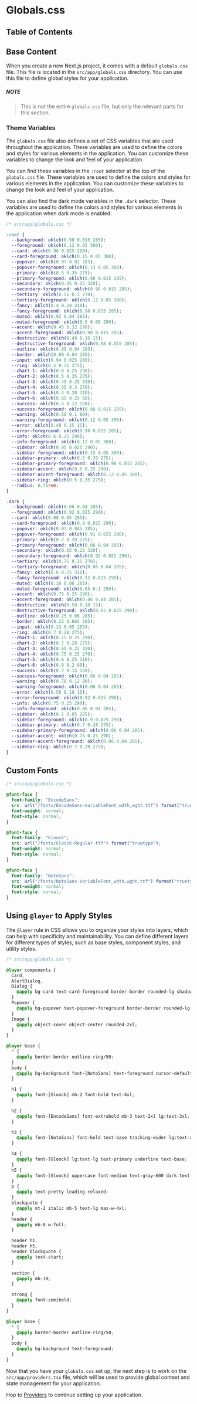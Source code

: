 
# Globals.css

## Table of Contents

## Base Content

When you create a new Next.js project, it comes with a default `globals.css` file. This file is located in the `src/app/globals.css` directory. You can use this file to define global styles for your application.

##### NOTE

> This is not the entire `globals.css` file, but only the relevant parts for this section.

### Theme Variables

The `globals.css` file also defines a set of CSS variables that are used throughout the application. These variables are used to define the colors and styles for various elements in the application. You can customize these variables to change the look and feel of your application.

You can find these variables in the `:root` selector at the top of the `globals.css` file. These variables are used to define the colors and styles for various elements in the application. You can customize these variables to change the look and feel of your application.

You can also find the dark mode variables in the `.dark` selector. These variables are used to define the colors and styles for various elements in the application when dark mode is enabled.

```css
/* src/app/globals.css */

:root {
  --background: oklch(0.98 0.015 285);
  --foreground: oklch(0.12 0.05 300);
  --card: oklch(0.96 0.025 290);
  --card-foreground: oklch(0.15 0.05 300);
  --popover: oklch(0.97 0.02 285);
  --popover-foreground: oklch(0.13 0.05 300);
  --primary: oklch(0.5 0.35 275);
  --primary-foreground: oklch(0.98 0.015 285);
  --secondary: oklch(0.45 0.25 320);
  --secondary-foreground: oklch(0.98 0.015 285);
  --tertiary: oklch(0.55 0.3 270);
  --tertiary-foreground: oklch(0.12 0.05 300);
  --fancy: oklch(0.4 0.28 310);
  --fancy-foreground: oklch(0.98 0.015 285);
  --muted: oklch(0.92 0.04 285);
  --muted-foreground: oklch(0.5 0.08 280);
  --accent: oklch(0.45 0.32 290);
  --accent-foreground: oklch(0.98 0.015 285);
  --destructive: oklch(0.48 0.15 15);
  --destructive-foreground: oklch(0.98 0.015 285);
  --outline: oklch(0.85 0.04 285);
  --border: oklch(0.88 0.04 285);
  --input: oklch(0.94 0.025 280);
  --ring: oklch(0.5 0.35 275);
  --chart-1: oklch(0.6 0.25 290);
  --chart-2: oklch(0.5 0.35 275);
  --chart-3: oklch(0.45 0.25 320);
  --chart-4: oklch(0.55 0.3 270);
  --chart-5: oklch(0.4 0.28 310);
  --chart-6: oklch(0.65 0.25 60);
  --success: oklch(0.5 0.12 150);
  --success-foreground: oklch(0.98 0.015 285);
  --warning: oklch(0.58 0.1 80);
  --warning-foreground: oklch(0.12 0.05 300);
  --error: oklch(0.48 0.15 15);
  --error-foreground: oklch(0.98 0.015 285);
  --info: oklch(0.6 0.25 290);
  --info-foreground: oklch(0.12 0.05 300);
  --sidebar: oklch(0.95 0.025 290);
  --sidebar-foreground: oklch(0.15 0.05 300);
  --sidebar-primary: oklch(0.5 0.35 275);
  --sidebar-primary-foreground: oklch(0.98 0.015 285);
  --sidebar-accent: oklch(0.6 0.25 290);
  --sidebar-accent-foreground: oklch(0.12 0.05 300);
  --sidebar-ring: oklch(0.5 0.35 275);
  --radius: 0.75rem;
}

.dark {
  --background: oklch(0.06 0.04 285);
  --foreground: oklch(0.92 0.025 290);
  --card: oklch(0.08 0.05 285);
  --card-foreground: oklch(0.9 0.025 290);
  --popover: oklch(0.07 0.045 285);
  --popover-foreground: oklch(0.91 0.025 290);
  --primary: oklch(0.7 0.28 275);
  --primary-foreground: oklch(0.06 0.04 285);
  --secondary: oklch(0.65 0.22 320);
  --secondary-foreground: oklch(0.92 0.025 290);
  --tertiary: oklch(0.75 0.25 270);
  --tertiary-foreground: oklch(0.06 0.04 285);
  --fancy: oklch(0.6 0.25 310);
  --fancy-foreground: oklch(0.92 0.025 290);
  --muted: oklch(0.16 0.06 285);
  --muted-foreground: oklch(0.65 0.1 290);
  --accent: oklch(0.75 0.25 290);
  --accent-foreground: oklch(0.06 0.04 285);
  --destructive: oklch(0.58 0.18 15);
  --destructive-foreground: oklch(0.92 0.025 290);
  --outline: oklch(0.25 0.06 285);
  --border: oklch(0.22 0.065 285);
  --input: oklch(0.13 0.05 285);
  --ring: oklch(0.7 0.28 275);
  --chart-1: oklch(0.75 0.25 290);
  --chart-2: oklch(0.7 0.28 275);
  --chart-3: oklch(0.65 0.22 320);
  --chart-4: oklch(0.75 0.25 270);
  --chart-5: oklch(0.6 0.25 310);
  --chart-6: oklch(0.8 0.2 60);
  --success: oklch(0.7 0.15 150);
  --success-foreground: oklch(0.06 0.04 285);
  --warning: oklch(0.78 0.12 80);
  --warning-foreground: oklch(0.06 0.04 285);
  --error: oklch(0.58 0.18 15);
  --error-foreground: oklch(0.92 0.025 290);
  --info: oklch(0.75 0.25 290);
  --info-foreground: oklch(0.06 0.04 285);
  --sidebar: oklch(0.1 0.05 285);
  --sidebar-foreground: oklch(0.9 0.025 290);
  --sidebar-primary: oklch(0.7 0.28 275);
  --sidebar-primary-foreground: oklch(0.06 0.04 285);
  --sidebar-accent: oklch(0.75 0.25 290);
  --sidebar-accent-foreground: oklch(0.06 0.04 285);
  --sidebar-ring: oklch(0.7 0.28 275);
}
```

<BackToTop />

## Custom Fonts

```css
/* src/app/globals.css */

@font-face {
  font-family: "EncodeSans";
  src: url("/fonts/EncodeSans-VariableFont_wdth,wght.ttf") format("truetype");
  font-weight: normal;
  font-style: normal;
}

@font-face {
  font-family: "Gloock";
  src: url("/fonts/Gloock-Regular.ttf") format("truetype");
  font-weight: normal;
  font-style: normal;
}

@font-face {
  font-family: "NotoSans";
  src: url("/fonts/NotoSans-VariableFont_wdth,wght.ttf") format("truetype");
  font-weight: normal;
  font-style: normal;
}
```

## Using `@layer` to Apply Styles

The `@layer` rule in CSS allows you to organize your styles into layers, which can help with specificity and maintainability. You can define different layers for different types of styles, such as base styles, component styles, and utility styles.

```css
/* src/app/globals.css */

@layer components {
  Card,
  AlertDialog,
  Dialog {
    @apply bg-card text-card-foreground border-border rounded-lg shadow-md;
  }
  Popover {
    @apply bg-popover text-popover-foreground border-border rounded-lg shadow-md;
  }
  Image {
    @apply object-cover object-center rounded-2xl;
  }
}

@layer base {
  * {
    @apply border-border outline-ring/50;
  }
  body {
    @apply bg-background font-[NotoSans] text-foreground cursor-default;
  }

  h1 {
    @apply font-[Gloock] mb-2 font-bold text-4xl;
  }

  h2 {
    @apply font-[EncodeSans] font-extrabold mb-3 text-2xl lg:text-3xl;
  }

  h3 {
    @apply font-[NotoSans] font-bold text-base tracking-wider lg:text-xl;
  }

  h4 {
    @apply font-[Gloock] lg:text-lg text-primary underline text-base;
  }
  h5 {
    @apply font-[Gloock] uppercase font-medium text-gray-600 dark:text-gray-400 text-xs;
  }
  p {
    @apply text-pretty leading-relaxed;
  }
  blockquote {
    @apply mt-2 italic mb-5 text-lg max-w-4xl;
  }
  header {
    @apply mb-8 w-full;
  }

  header h1,
  header h5,
  header blockquote {
    @apply text-start;
  }

  section {
    @apply mb-10;
  }

  strong {
    @apply font-semibold;
  }
}

@layer base {
  * {
    @apply border-border outline-ring/50;
  }
  body {
    @apply bg-background text-foreground;
  }
}
```

Now that you have your `globals.css` set up, the next step is to work on the `src/app/providers.tsx` file, which will be used to provide global context and state management for your application.

Hop to [Providers](/ecommerce-platform/getting-set-up/theme-provider) to continue setting up your application.

<BackToTop />
